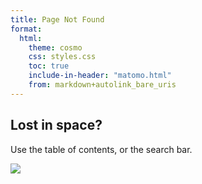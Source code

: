 ```yaml
---
title: Page Not Found
format:
  html:
    theme: cosmo
    css: styles.css
    toc: true
    include-in-header: "matomo.html"
    from: markdown+autolink_bare_uris
---
```


## Lost in space? 

Use the table of contents,  or the search bar.

![](404.jpg){fig-alt="Jeroen in a cosmonaut suit"}
